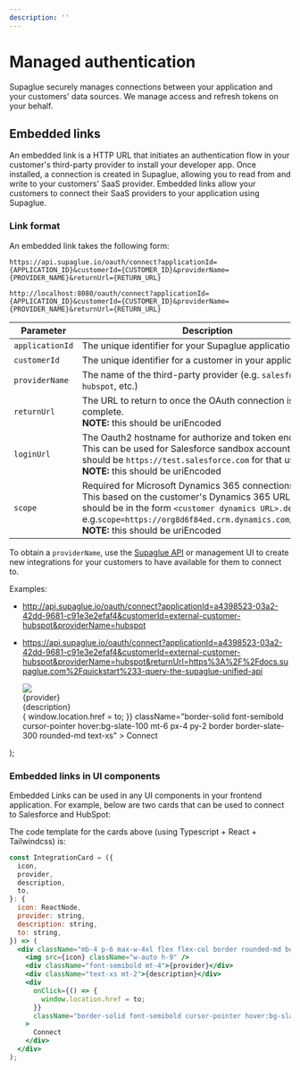 ```yaml
---
description: ''
---
```



# Managed authentication

Supaglue securely manages connections between your application and your customers' data sources. We manage access and refresh tokens on your behalf.

## Embedded links

An embedded link is a HTTP URL that initiates an authentication flow in your customer's third-party provider to install your developer app. Once installed, a connection is created in Supaglue, allowing you to read from and write to your customers' SaaS provider. Embedded links allow your customers to connect their SaaS providers to your application using Supaglue.

### Link format

An embedded link takes the following form:

<Tabs>

<TabItem value="supaglue-cloud" label="Supaglue Cloud" default>

```
https://api.supaglue.io/oauth/connect?applicationId={APPLICATION_ID}&customerId={CUSTOMER_ID}&providerName={PROVIDER_NAME}&returnUrl={RETURN_URL}
```

</TabItem>

<TabItem value="localhost" label="Localhost">

```
http://localhost:8080/oauth/connect?applicationId={APPLICATION_ID}&customerId={CUSTOMER_ID}&providerName={PROVIDER_NAME}&returnUrl={RETURN_URL}
```

</TabItem>

</Tabs>

| Parameter       | Description                                                                                                                                                                                                                                                            | Required |
| --------------- | ---------------------------------------------------------------------------------------------------------------------------------------------------------------------------------------------------------------------------------------------------------------------- | -------- |
| `applicationId` | The unique identifier for your Supaglue application                                                                                                                                                                                                                    | Yes      |
| `customerId`    | The unique identifier for a customer in your application                                                                                                                                                                                                               | Yes      |
| `providerName`  | The name of the third-party provider (e.g. `salesforce`, `hubspot`, etc.)                                                                                                                                                                                              | Yes      |
| `returnUrl`     | The URL to return to once the OAuth connection is complete.<br/> <b>NOTE:</b> this should be uriEncoded                                                                                                                                                                | Yes      |
| `loginUrl`      | The Oauth2 hostname for authorize and token endpoints.<br/> This can be used for Salesforce sandbox accounts and should be `https://test.salesforce.com` for that use case.<br/> <b>NOTE:</b> this should be uriEncoded                                                | No       |
| `scope`         | Required for Microsoft Dynamics 365 connections.<br/> This based on the customer's Dynamics 365 URL and should be in the form `<customer dynamics URL>.default` e.g.`scope=https://org8d6f84ed.crm.dynamics.com/.default`.<br/> <b>NOTE:</b> this should be uriEncoded | No       |

To obtain a `providerName`, use the [Supaglue API](/api/v2/crm/supaglue-crm-api) or management UI to create new integrations for your customers to have available for them to connect to.

Examples:

- <http://api.supaglue.io/oauth/connect?applicationId=a4398523-03a2-42dd-9681-c91e3e2efaf4&customerId=external-customer-hubspot&providerName=hubspot>
- <https://api.supaglue.io/oauth/connect?applicationId=a4398523-03a2-42dd-9681-c91e3e2efaf4&customerId=external-customer-hubspot&providerName=hubspot&returnUrl=https%3A%2F%2Fdocs.supaglue.com%2Fquickstart%233-query-the-supaglue-unified-api>

  <div className="mb-4 p-6 max-w-4xl flex flex-col border rounded-md border-slate-200 border-solid items-start">
    <img src={icon} style={{ width: 'auto', height: '36px' }} />
    <div className="font-semibold mt-4">{provider}</div>
    <div className="text-xs mt-2">{description}</div>
    <div
      onClick={() => {
        window.location.href = to;
      }}
      className="border-solid font-semibold cursor-pointer hover:bg-slate-100 mt-6 px-4 py-2 border border-slate-300 rounded-md text-xs"
    >
      Connect
    </div>
  </div>
);

### Embedded links in UI components

Embedded Links can be used in any UI components in your frontend application. For example, below are two cards that can be used to connect to Salesforce and HubSpot:

<div className="grid grid-cols-2 gap-4">

<IntegrationCard
  icon="/img/salesforce.svg"
  provider="Salesforce"
  description="Sync your leads in and out of Salesforce"
  to="http://localhost:8080/oauth/connect?applicationId=a4398523-03a2-42dd-9681-c91e3e2efaf4&customerId=external-customer-salesforce&providerName=salesforce&returnUrl=https%3A%2F%2Fdocs.supaglue.com%2Fquickstart%233-query-the-supaglue-unified-api"
/>

<IntegrationCard
  icon="/img/hubspot.svg"
  provider="Hubspot"
  description="Sync your leads in and out of HubSpot"
  to="http://localhost:8080/oauth/connect?applicationId=a4398523-03a2-42dd-9681-c91e3e2efaf4&customerId=external-customer-hubspot&providerName=hubspot&returnUrl=https%3A%2F%2Fdocs.supaglue.com%2Fquickstart%233-query-the-supaglue-unified-api"
/>
</div>

The code template for the cards above (using Typescript + React + Tailwindcss) is:

```jsx
const IntegrationCard = ({
  icon,
  provider,
  description,
  to,
}: {
  icon: ReactNode,
  provider: string,
  description: string,
  to: string,
}) => (
  <div className="mb-4 p-6 max-w-4xl flex flex-col border rounded-md border-slate-200 border-solid items-start">
    <img src={icon} className="w-auto h-9" />
    <div className="font-semibold mt-4">{provider}</div>
    <div className="text-xs mt-2">{description}</div>
    <div
      onClick={() => {
        window.location.href = to;
      }}
      className="border-solid font-semibold cursor-pointer hover:bg-slate-100 mt-6 px-4 py-2 border border-slate-300 rounded-md text-xs"
    >
      Connect
    </div>
  </div>
);
```
